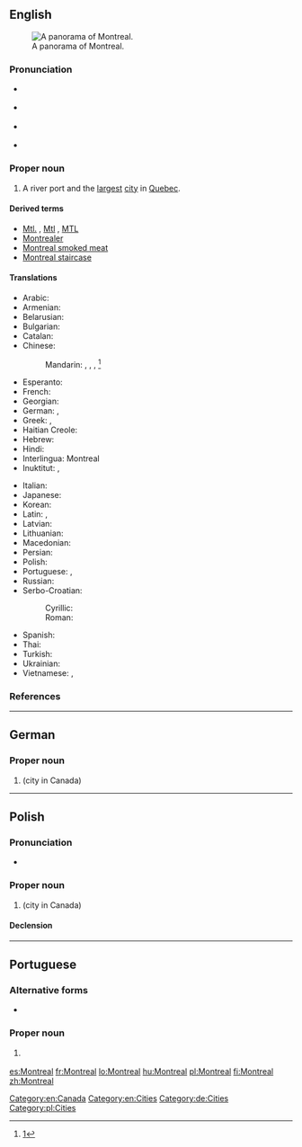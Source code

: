 {{also|Montréal}}
==English==
{{wikipedia}}
[[Image:Montreal Twilight Panorama 2006.jpg|thumb|right|A panorama of Montreal.]]

===Pronunciation===
* {{a|UK}} {{IPA|/ˌmɒntɹiˈɔːl/|lang=en}}
* {{a|US}} {{IPA|/ˌmɑntɹiˈɔl/|lang=en}}
* {{a|CA}} {{IPA|/ˌmʌntɹiːˈɒl/|lang=en}}
* {{audio|Montreal-English-pronunciation.oga|Audio (Canada)}}

===Proper noun===
{{en-proper noun}}

# A river port and the [[largest]] [[city]] in [[Quebec]].

====Derived terms====
* [[Mtl.]] , [[Mtl]] , [[MTL]] {{gloss|abbreviation}}
* [[Montrealer]]
* [[Montreal smoked meat]]
* [[Montreal staircase]]

====Translations====
{{trans-top|a city in Quebec}}
* Arabic: {{t|ar|مونتريال|m|tr=muntriyaal}}
* Armenian: {{t|hy|Մոնրեալ|tr=Monreal}}
* Belarusian: {{t|be|Манрэаль|m|tr=Manreál’}}
* Bulgarian: {{t|bg|Монреал|m|tr=Monreál}}
* Catalan: {{t|ca|Mont-real|m}}
* Chinese:
*: Mandarin: {{t|cmn|蒙特利爾|sc=Hani}}, {{t+|cmn|蒙特利尔|tr=Méngtèlì'ěr|sc=Hani}}, {{t|cmn|满地河|tr=Mǎndìhé|sc=Hani}}, {{qualifier|familiar}} {{t+|cmn|蒙城|tr=Méngchéng|sc=Hani}}<ref>[http://www.sinoquebec.com/bbs/forumdisplay.php?f=11]</ref>
* Esperanto: {{t|eo|Montrealo}}
* French: {{t+|fr|Montréal|m}}
* Georgian: {{t|ka|მონრეალი|tr=monreali|sc=Geor}}
* German: {{t|de|Montreal|n}}, {{t+|de|Montréal|n}}
* Greek: {{t+|el|Μόντρεαλ|tr=Móndreal}}, {{t|el|Μονρεάλη|tr=Monreáli}}
* Haitian Creole: {{t|ht|Monreyal}}
* Hebrew: {{t|he|מונטריאול}}
* Hindi: {{t|hi|मॉन्ट्रियल|tr=monṭriyal}}
* Interlingua: Montreal
* Inuktitut: {{t|iu|Manrial|tr=ᒧᕆᐊᓪ|sc=Cans}}, {{t|iu|ᒧᕆᑐᐋᓪ|tr=Munturiaal|sc=Cans}}
{{trans-mid}}
* Italian: {{t|it|Montreale|f}}
* Japanese: {{t|ja|モントリオール|tr=Montoriōru}}
* Korean: {{t+|ko|몬트리올|tr=Monteuriol|sc=Hang}}
* Latin: {{t|la|Mons Rēgius|m}}, {{t|la|Mōns Rēgālis|m}}
* Latvian: {{t|lv|Monreāla}}
* Lithuanian: {{t|lt|Monrealis}}
* Macedonian: {{t|mk|Монтреал|m|tr=Montreál}}
* Persian: {{t|fa|مونترال}}
* Polish: {{t+|pl|Montreal|m}}
* Portuguese: {{t|pt|Montreal|f}}, {{t|pt|Montréal|f}}
* Russian: {{t|ru|Монреаль|m|tr=Monreál’}}
* Serbo-Croatian:
*: Cyrillic: {{t|sh|Монтреал|m|sc=Cyrl}}
*: Roman: {{t|sh|Montreal|m}}
* Spanish: {{t+|es|Montreal|m}}
* Thai: {{t|th|มอนทรีออล|tr=mornátreeon}}
* Turkish: {{t|tr|Montreal}}
* Ukrainian: {{t|uk|Монреаль|m|tr=Monreál’}}
* Vietnamese: {{t|vi|Môn re an}}, {{t|vi|Montréal}}
{{trans-bottom}}

===References===
<references/>

[[Category:en:Canada]]
[[Category:en:Cities]]

----

==German==
{{wikipedia|lang=de}}

===Proper noun===
{{head|de|proper noun|g=n|genitive|Montreals}}

# {{l|en|Montreal}} (city in Canada)

[[Category:de:Cities]]

----

==Polish==
{{wikipedia|lang=pl}}

===Pronunciation===
* {{audio|Pl-Montreal.ogg|Audio (Poland)}}

===Proper noun===
{{head|pl|proper noun|g=m}}

# {{l|en|Montreal}} (city in Canada)

====Declension====
{{pl-decl-noun-sing|Montreal|Montrealu|Montrealowi|Montreal|Montrealem|Montrealu|Montrealu}}

[[Category:pl:Cities]]

----

==Portuguese==

===Alternative forms===
* {{l/pt|Montréal}}

===Proper noun===
{{pt-proper noun|f}}

# {{l/en|Montreal}} {{gloss|a city in Quebec}}

[[es:Montreal]]
[[fr:Montreal]]
[[lo:Montreal]]
[[hu:Montreal]]
[[pl:Montreal]]
[[fi:Montreal]]
[[zh:Montreal]]